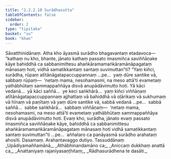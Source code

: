 ```yaml
---
title: "1.2.2.10 Surādhasutta"
tableOfContents: false
sidebar:
  order: 2
type: "tipitaka"
basket: "su"
book: "khan"
---
```



<DynamicBreadcrumb />

<Division number="72" book="khan">

<Paragraph number="374" book="khan">
Sāvatthinidānaṃ. Atha kho āyasmā surādho bhagavantaṃ etadavoca—  “kathaṃ nu kho, bhante, jānato kathaṃ passato imasmiñca saviññāṇake kāye bahiddhā ca sabbanimittesu ahaṅkāramamaṅkāramānāpagataṃ mānasaṃ hoti, vidhā samatikkantaṃ santaṃ suvimuttan”ti? “Yaṃ kiñci, surādha, rūpaṃ atītānāgatapaccuppannaṃ …pe…  yaṃ dūre santike vā, sabbaṃ rūpaṃ—  ‘netaṃ mama, nesohamasmi, na meso attā’ti evametaṃ yathābhūtaṃ sammappaññāya disvā anupādāvimutto hoti. Yā kāci vedanā…  yā kāci saññā…  ye keci saṅkhārā…  yaṃ kiñci viññāṇaṃ atītānāgatapaccuppannaṃ ajjhattaṃ vā bahiddhā vā oḷārikaṃ vā sukhumaṃ vā hīnaṃ vā paṇītaṃ vā yaṃ dūre santike vā, sabbā vedanā …pe…  sabbā saññā…  sabbe saṅkhārā…  sabbaṃ viññāṇaṃ—  ‘netaṃ mama, nesohamasmi, na meso attā’ti evametaṃ yathābhūtaṃ sammappaññāya disvā anupādāvimutto hoti. Evaṃ kho, surādha, jānato evaṃ passato imasmiñca saviññāṇake kāye, bahiddhā ca sabbanimittesu ahaṅkāramamaṅkāramānāpagataṃ mānasaṃ hoti vidhā samatikkantaṃ santaṃ suvimuttan”ti …pe…  aññataro ca panāyasmā surādho arahataṃ ahosīti.

</Paragraph>
</Division>

<Paragraph number="375" type="center" book="khan">
Dasamaṃ.



</Paragraph>

<Paragraph number="376" type="center" book="khan">
Arahantavaggo dutiyo.



</Paragraph>

<Paragraph number="377" type="center" book="khan">
Tassuddānaṃ


</Paragraph>

<Paragraph number="378" type="verses" book="khan">
_Upādiyamaññamānā,_  
_Athābhinandamāno ca;_  
_Aniccaṃ dukkhaṃ anattā ca,_  
_Anattaniyaṃ rajanīyasaṇṭhitaṃ;_  
_Rādhasurādhena te dasāti._
</Paragraph>